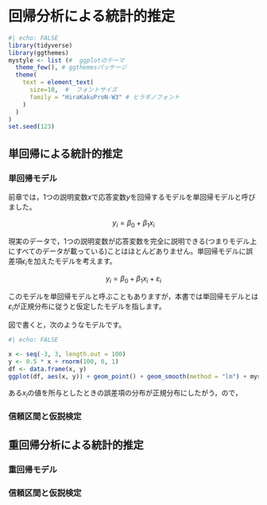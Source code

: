 # 回帰分析による統計的推定

```r
#| echo: FALSE
library(tidyverse)
library(ggthemes)
mystyle <- list (#  ggplotのテーマ
  theme_few(), # ggthemesパッケージ
  theme(
    text = element_text(
      size=10,  #  フォントサイズ
      family = "HiraKakuProN-W3" # ヒラギノフォント
    )
  )
)
set.seed(123)
```

## 単回帰による統計的推定

### 単回帰モデル

前章では，1つの説明変数$x$で応答変数$y$を回帰するモデルを単回帰モデルと呼びました。

$$
y_i = \beta _0 + \beta_1 x_i
$$

現実のデータで，1つの説明変数が応答変数を完全に説明できる(つまりモデル上にすべてのデータが載っている)ことはほとんどありません。単回帰モデルに誤差項$\epsilon_i$を加えたモデルを考えます。

$$
y_i = \beta _0 + \beta_ 1 x_i + \varepsilon_i
$$

このモデルを単回帰モデルと呼ぶこともありますが，本書では単回帰モデルとは$\varepsilon_i$が正規分布に従うと仮定したモデルを指します。

図で書くと，次のようなモデルです。

```r
#| echo: FALSE

x <- seq(-3, 3, length.out = 100)
y <- 0.5 * x + rnorm(100, 0, 1)
df <- data.frame(x, y)
ggplot(df, aes(x, y)) + geom_point() + geom_smooth(method = "lm") + mystyle
```

ある$x_i$の値を所与としたときの誤差項の分布が正規分布にしたがう，ので，


### 信頼区間と仮説検定

## 重回帰分析による統計的推定

### 重回帰モデル

### 信頼区間と仮説検定


